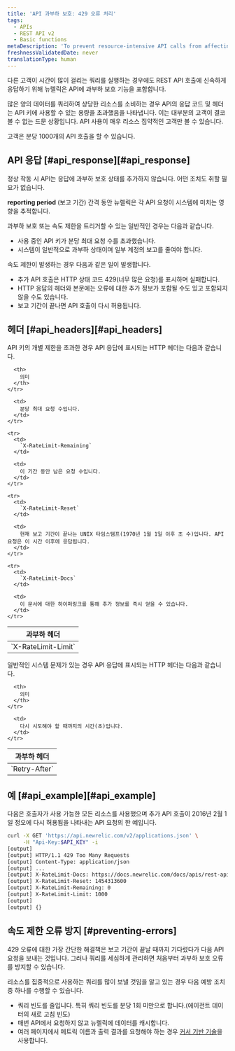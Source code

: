 ```yaml
---
title: 'API 과부하 보호: 429 오류 처리'
tags:
  - APIs
  - REST API v2
  - Basic functions
metaDescription: 'To prevent resource-intensive API calls from affecting other customers'' API calls, New Relic''s REST API includes overload protection.'
freshnessValidatedDate: never
translationType: human
---
```


다른 고객이 시간이 많이 걸리는 쿼리를 실행하는 경우에도 REST API 호출에 신속하게 응답하기 위해 뉴렐릭은 API에 과부하 보호 기능을 포함합니다.

많은 양의 데이터를 쿼리하여 상당한 리소스를 소비하는 경우 API의 응답 코드 및 헤더는 API 키에 사용할 수 있는 용량을 초과했음을 나타냅니다. 이는 대부분의 고객이 결코 볼 수 없는 드문 상황입니다. API 사용이 매우 리소스 집약적인 고객만 볼 수 있습니다.

고객은 분당 1000개의 API 호출을 할 수 있습니다.

## API 응답 [#api\_response][#api_response]

정상 작동 시 API는 응답에 과부하 보호 상태를 추가하지 않습니다. 어떤 조치도 취할 필요가 없습니다.

<DNT>**reporting period**</DNT> (보고 기간) 간격 동안 뉴렐릭은 각 API 요청이 시스템에 미치는 영향을 추적합니다.

과부하 보호 또는 속도 제한을 트리거할 수 있는 일반적인 경우는 다음과 같습니다.

* 사용 중인 API 키가 분당 최대 요청 수를 초과했습니다.
* 시스템이 일반적으로 과부하 상태이며 일부 계정의 보고를 줄여야 합니다.

속도 제한이 발생하는 경우 다음과 같은 일이 발생합니다.

* 추가 API 호출은 HTTP 상태 코드 429(너무 많은 요청)를 표시하며 실패합니다.
* HTTP 응답의 헤더와 본문에는 오류에 대한 추가 정보가 포함될 수도 있고 포함되지 않을 수도 있습니다.
* 보고 기간이 끝나면 API 호출이 다시 허용됩니다.

## 헤더 [#api\_headers][#api_headers]

API 키의 개별 제한을 초과한 경우 API 응답에 표시되는 HTTP 헤더는 다음과 같습니다.

<table>
  <thead>
    <tr>
      <th>
        과부하 헤더
      </th>

      <th>
        의미
      </th>
    </tr>
  </thead>

  <tbody>
    <tr>
      <td>
        `X-RateLimit-Limit`
      </td>

      <td>
        분당 최대 요청 수입니다.
      </td>
    </tr>

    <tr>
      <td>
        `X-RateLimit-Remaining`
      </td>

      <td>
        이 기간 동안 남은 요청 수입니다.
      </td>
    </tr>

    <tr>
      <td>
        `X-RateLimit-Reset`
      </td>

      <td>
        현재 보고 기간이 끝나는 UNIX 타임스탬프(1970년 1월 1일 이후 초 수)입니다. API 요청은 이 시간 이후에 응답됩니다.
      </td>
    </tr>

    <tr>
      <td>
        `X-RateLimit-Docs`
      </td>

      <td>
        이 문서에 대한 하이퍼링크를 통해 추가 정보를 즉시 얻을 수 있습니다.
      </td>
    </tr>
  </tbody>
</table>

일반적인 시스템 문제가 있는 경우 API 응답에 표시되는 HTTP 헤더는 다음과 같습니다.

<table>
  <thead>
    <tr>
      <th style={{ width: "400px" }}>
        과부하 헤더
      </th>

      <th>
        의미
      </th>
    </tr>
  </thead>

  <tbody>
    <tr>
      <td id="overload-reset">
        `Retry-After`
      </td>

      <td>
        다시 시도해야 할 때까지의 시간(초)입니다.
      </td>
    </tr>
  </tbody>
</table>

## 예 [#api\_example][#api_example]

다음은 호출자가 사용 가능한 모든 리소스를 사용했으며 추가 API 호출이 2016년 2월 1일 정오에 다시 허용됨을 나타내는 API 요청의 한 예입니다.

```sh
curl -X GET 'https://api.newrelic.com/v2/applications.json' \
     -H "Api-Key:$API_KEY" -i
[output] 
[output] HTTP/1.1 429 Too Many Requests
[output] Content-Type: application/json
[output] ...
[output] X-RateLimit-Docs: https://docs.newrelic.com/docs/apis/rest-api-v2/requirements/api-overload-protection-preventing-429-errors
[output] X-RateLimit-Reset: 1454313600
[output] X-RateLimit-Remaining: 0
[output] X-RateLimit-Limit: 1000
[output] 
[output] {}
```

## 속도 제한 오류 방지 [#preventing-errors]

429 오류에 대한 가장 간단한 해결책은 보고 기간이 끝날 때까지 기다렸다가 다음 API 요청을 보내는 것입니다. 그러나 쿼리를 세심하게 관리하면 처음부터 과부하 보호 오류를 방지할 수 있습니다.

리소스를 집중적으로 사용하는 쿼리를 많이 보낼 것임을 알고 있는 경우 다음 예방 조치 중 하나를 수행할 수 있습니다.

* 쿼리 빈도를 줄입니다. 특히 쿼리 빈도를 분당 1회 미만으로 합니다.(에이전트 데이터의 새로 고침 빈도)
* 매번 API에서 요청하지 않고 뉴렐릭에 데이터를 캐시합니다.
* 여러 페이지에서 메트릭 이름과 출력 결과를 요청해야 하는 경우 [커서 기반 기술](/docs/apis/rest-api-v2/requirements/pagination-api-output#metric_name_cursor_paging)을 사용합니다.